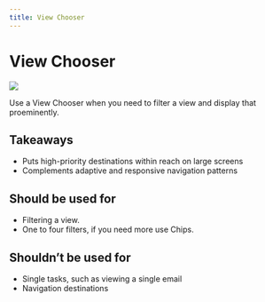 ```yaml
---
title: View Chooser
---
```


# View Chooser

![](/images/helium/hig/viewchooser.png)

Use a View Chooser when you need to filter a view and display that proeminently.

## Takeaways

- Puts high-priority destinations within reach on large screens
- Complements adaptive and responsive navigation patterns

## Should be used for

- Filtering a view.
- One to four filters, if you need more use Chips.

## Shouldn’t be used for

- Single tasks, such as viewing a single email
- Navigation destinations

